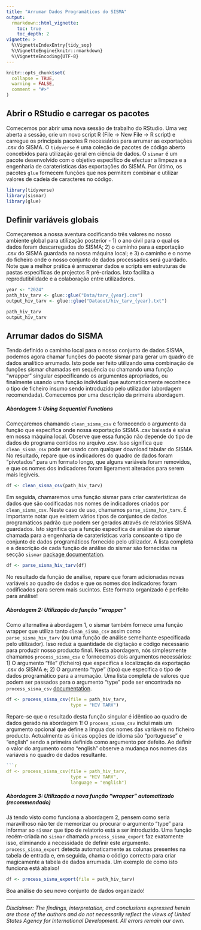 ```yaml
---
title: "Arrumar Dados Programáticos do SISMA"
output:
  rmarkdown::html_vignette:
    toc: true
    toc_depth: 2
vignette: >
  %\VignetteIndexEntry{tidy_sop}
  %\VignetteEngine{knitr::rmarkdown}
  %\VignetteEncoding{UTF-8}
---
```


```r
knitr::opts_chunk$set(
  collapse = TRUE,
  warning = FALSE,
  comment = "#>"
)
```

## Abrir o RStudio e carregar os pacotes

Comecemos por abrir uma nova sessão de trabalho do RStudio.  Uma vez aberta a sessão, crie um novo script R (File -> New File -> R script) e carregue os principais pacotes R necessários para arrumar as exportações .csv do SISMA. O `tidyverse` é uma coleção de pacotes de código aberto concebidos para utilização geral em ciência de dados. O `sismar` é um pacote desenvolvido com o objetivo específico de efectuar a limpeza e a engenharia de caraterísticas das exportações do SISMA. Por último, os pacotes `glue` fornecem funções que nos permitem combinar e utilizar valores de cadeia de caracteres no código.

```r
library(tidyverse)
library(sismar)
library(glue)
```

## Definir variáveis globais

Começaremos a nossa aventura codificando três valores no nosso ambiente global para utilização posterior - 1) o ano civil para o qual os dados foram descarregados do SISMA; 2) o caminho para a exportação .csv do SISMA guardada na nossa máquina local; e 3) o caminho e o nome do ficheiro onde o nosso conjunto de dados processados será guardado. Note que a melhor prática é armazenar dados e scripts em estruturas de pastas específicas de projectos R pré-criados. Isto facilita a reprodutibilidade e a colaboração entre utilizadores.   

```r
year <- "2024"
path_hiv_tarv <- glue::glue("Data/tarv_{year}.csv")
output_hiv_tarv <- glue::glue("Dataout/hiv_tarv_{year}.txt")

path_hiv_tarv
output_hiv_tarv
```

## Arrumar dados do SISMA

Tendo definido o caminho local para o nosso conjunto de dados SISMA, podemos agora chamar funções do pacote sismar para gerar um quadro de dados analítico arrumado.  Isto pode ser feito utilizando uma combinação de funções sismar chamadas em sequência ou chamando uma função "wrapper" singular especificando os argumentos apropriados, ou finalmente usando uma função individual que automaticamente reconhece o tipo de ficheiro insumo sendo introduzido pelo utilizador (abordagem recomendada).  Comecemos por uma descrição da primeira abordagem. 

##### Abordagem 1: Using Sequential Functions

Começaremos chamando `clean_sisma_csv` e fornecendo o argumento da função que especifica onde nossa exportação SISMA .csv baixada é salva em nossa máquina local. Observe que essa função não depende do tipo de dados do programa contidos no arquivo .csv. Isso significa que `clean_sisma_csv` pode ser usado com qualquer download tabular do SISMA. No resultado, repare que os indicadores do quadro de dados foram "pivotados" para um formato longo, que alguns variáveis foram removidos, e que os nomes dos indicadores foram ligerament alterados para serem mais legíveis.

```r
df <- clean_sisma_csv(path_hiv_tarv)
```

Em seguida, chamaremos uma função sismar para criar caraterísticas de dados que são codificadas nos nomes de indicadores criados por `clean_sisma_csv`.  Neste caso de uso, chamamos `parse_sisma_hiv_tarv`. É importante notar que existem vários tipos de conjuntos de dados programáticos padrão que podem ser gerados através de relatórios SISMA guardados. Isto significa que a função específica de análise do sismar chamada para a engenharia de caraterísticas varia consoante o tipo de conjunto de dados programáticos fornecido pelo utilizador. A lista completa e a descrição de cada função de análise do sismar são fornecidas na secção `sismar` [package documentation](https://usaid-mozambique.github.io/sismar/reference/index.html).

```r
df <- parse_sisma_hiv_tarv(df)
```
No resultado da função de análise, repare que foram adicionadas novas variáveis ao quadro de dados e que os nomes dos indicadores foram codificados para serem mais sucintos. Este formato organizado é perfeito para análise!

##### Abordagem 2: Utilização da função "wrapper"

Como alternativa à abordagem 1, o sismar também fornece uma função wrapper que utiliza tanto `clean_sisma_csv` assim como `parse_sisma_hiv_tarv` (ou uma função de análise semelhante especificada pelo utilizador). Isso reduz a quantidade de digitação e código necessário para produzir nosso producto final. Nesta abordagem, nós simplesmente chamamos `process_sisma_csv` e fornecemos dois argumentos necessários: 1) O argumento “file” (ficheiro) que especifica a localização da exportação .csv do SISMA e; 2) O argumento “type” (tipo) que especifica o tipo de dados programático para a arrumação. Uma lista completa de valores que podem ser passados para o argumento “type” pode ser encontrada no `process_sisma_csv` [documentation](https://usaid-mozambique.github.io/sismar/reference/process_sisma_csv.html). 

```r
df <- process_sisma_csv(file = path_hiv_tarv, 
                        type = "HIV TARV")
```

Repare-se que o resultado desta função singular é idêntico ao quadro de dados gerado na abordagem 1! O `process_sisma_csv` inclui mais um argumento opcional que define a lingua dos nomes das variáveis no ficheiro producto.  Actualmente as únicas opções de idioma são “portuguese” e “english” sendo a primeira definida como argumento por defeito. Ao definir o valor do argumento como “english” observe a mudança nos nomes das variáveis no quadro de dados resultante.

```r

```r
df <- process_sisma_csv(file = path_hiv_tarv, 
                        type = "HIV TARV",
                        language = "english")

```

##### Abordagem 3: Utilização a nova função "wrapper" automatizado (recommendado)

Já tendo visto como funciona a abordagem 2, pensem como seria maravilhoso não ter de memorizar ou procurar o argumento "type" para informar ao `sismar` que tipo de relatorio está a ser introduzido. Uma função recém-criada no `sismar` chamada `process_sisma_export` faz exatamente isso, eliminando a necessidade de definir este argumento. `process_sisma_export` detecta automaticamente as colunas presentes na tabela de entrada e, em seguida, chama o código correcto para criar magicamente a tabela de dados arrumada. Um exemplo de como isto funciona está abaixo!

```r
df <- process_sisma_export(file = path_hiv_tarv)

```

Boa análise do seu novo conjunto de dados organizado!



---

*Disclaimer: The findings, interpretation, and conclusions expressed herein are those of the authors and do not necessarily reflect the views of United States Agency for International Development. All errors remain our own.*

